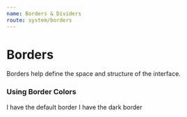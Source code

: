 ```yaml
---
name: Borders & Dividers
route: system/borders
---
```



# Borders

Borders help define the space and structure of the interface.

<BorderRender />

### Using Border Colors

<Playground>
  <Box
    borderColor="palette.charcoal300"
    border="solid 1px"
    p="large"
    mb="small"
  >
    I have the default border
  </Box>
  <Box borderColor="palette.charcoal400" border="solid 1px" p="large">
    I have the dark border
  </Box>
</Playground>
